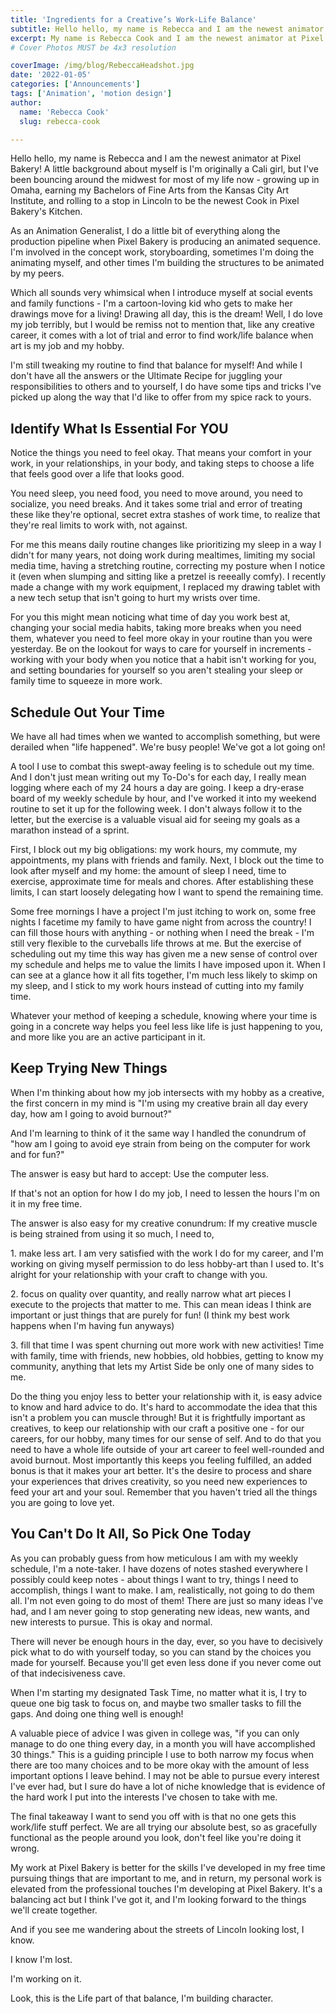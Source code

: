 ```yaml
---
title: 'Ingredients for a Creative’s Work-Life Balance'
subtitle: Hello hello, my name is Rebecca and I am the newest animator at Pixel Bakery!
excerpt: My name is Rebecca Cook and I am the newest animator at Pixel Bakery!
# Cover Photos MUST be 4x3 resolution

coverImage: /img/blog/RebeccaHeadshot.jpg
date: '2022-01-05'
categories: ['Announcements']
tags: ['Animation', 'motion design']
author:
  name: 'Rebecca Cook'
  slug: rebecca-cook

---
```


Hello hello, my name is Rebecca and I am the newest animator at Pixel Bakery! A little background about myself is I'm originally a Cali girl, but I've been bouncing around the midwest for most of my life now - growing up in Omaha, earning my Bachelors of Fine Arts from the Kansas City Art Institute, and rolling to a stop in Lincoln to be the newest Cook in Pixel Bakery's Kitchen.

As an Animation Generalist, I do a little bit of everything along the production pipeline when Pixel
Bakery is producing an animated sequence. I'm involved in the concept work, storyboarding, sometimes
I'm doing the animating myself, and other times I'm building the structures to be animated by my peers.

Which all sounds very whimsical when I introduce myself at social events and family functions - I'm a cartoon-loving kid who gets to make her drawings move for a living! Drawing all day, this is the dream! Well, I do love my job terribly, but I would be remiss not to mention that, like any creative career, it comes with a lot of trial and error to find work/life balance when art is my job and my hobby.

I'm still tweaking my routine to find that balance for myself! And while I don't have all the answers or the Ultimate Recipe for juggling your responsibilities to others and to yourself, I do have some tips and tricks I've picked up along the way that I'd like to offer from my spice rack to yours.

## Identify What Is Essential For YOU

Notice the things you need to feel okay. That means your comfort in your work, in your relationships, in your body, and taking steps to choose a life that feels good over a life that looks good.

You need sleep, you need food, you need to move around, you need to socialize, you need breaks. And it takes some trial and error of treating these like they're optional, secret extra stashes of work time, to realize that they're real limits to work with, not against.

For me this means daily routine changes like prioritizing my sleep in a way I didn't for many years, not doing work during mealtimes, limiting my social media time, having a stretching routine, correcting my posture when I notice it (even when slumping and sitting like a pretzel is reeeally comfy). I recently made a change with my work equipment, I replaced my drawing tablet with a new tech setup that isn't going to hurt my wrists over time.

For you this might mean noticing what time of day you work best at, changing your social media habits, taking more breaks when you need them, whatever you need to feel more okay in your routine than you were yesterday. Be on the lookout for ways to care for yourself in increments - working with your body when you notice that a habit isn't working for you, and setting boundaries for yourself so you aren't stealing your sleep or family time to squeeze in more work.

## Schedule Out Your Time

We have all had times when we wanted to accomplish something, but were derailed when "life happened". We're busy people! We've got a lot going on!

A tool I use to combat this swept-away feeling is to schedule out my time. And I don't just mean writing out my To-Do's for each day, I really mean logging where each of my 24 hours a day are going. I keep a dry-erase board of my weekly schedule by hour, and I've worked it into my weekend routine to set it up for the following week. I don't always follow it to the letter, but the exercise is a valuable visual aid for seeing my goals as a marathon instead of a sprint.

First, I block out my big obligations: my work hours, my commute, my appointments, my plans with friends and family. Next, I block out the time to look after myself and my home: the amount of sleep I need, time to exercise, approximate time for meals and chores. After establishing these limits, I can start loosely delegating how I want to spend the remaining time.

Some free mornings I have a project I'm just itching to work on, some free nights I facetime my family to have game night from across the country! I can fill those hours with anything - or nothing when I need the break - I'm still very flexible to the curveballs life throws at me. But the exercise of scheduling out my time this way has given me a new sense of control over my schedule and helps me to value the limits I have imposed upon it. When I can see at a glance how it all fits together, I'm much less likely to skimp on my sleep, and I stick to my work hours instead of cutting into my family time.

Whatever your method of keeping a schedule, knowing where your time is going in a concrete way helps you feel less like life is just happening to you, and more like you are an active participant in it.

## Keep Trying New Things

When I'm thinking about how my job intersects with my hobby as a creative, the first concern in my mind is "I'm using my creative brain all day every day, how am I going to avoid burnout?"

And I'm learning to think of it the same way I handled the conundrum of "how am I going to avoid eye strain from being on the computer for work and for fun?"

The answer is easy but hard to accept: Use the computer less.

If that's not an option for how I do my job, I need to lessen the hours I'm on it in my free time.

The answer is also easy for my creative conundrum: If my creative muscle is being strained from using it so much, I need to,

1\. make less art. I am very satisfied with the work I do for my career, and I'm working on giving myself permission to do less hobby-art than I used to. It's alright for your relationship with your craft to change with you.

2\. focus on quality over quantity, and really narrow what art pieces I execute to the projects that matter to me. This can mean ideas I think are important or just things that are purely for fun! (I think my best work happens when I'm having fun anyways)

3\. fill that time I was spent churning out more work with new activities! Time with family, time with friends, new hobbies, old hobbies, getting to know my community, anything that lets my Artist Side be only one of many sides to me.

Do the thing you enjoy less to better your relationship with it, is easy advice to know and hard advice to do. It's hard to accommodate the idea that this isn't a problem you can muscle through! But it is frightfully important as creatives, to keep our relationship with our craft a positive one - for our careers, for our hobby, many times for our sense of self. And to do that you need to have a whole life outside of your art career to feel well-rounded and avoid burnout. Most importantly this keeps you feeling fulfilled, an added bonus is that it makes your art better. It's the desire to process and share your experiences that drives creativity, so you need new experiences to feed your art and your soul. Remember that you haven't tried all the things you are going to love yet.

## You Can't Do It All, So Pick One Today

As you can probably guess from how meticulous I am with my weekly schedule, I'm a note-taker. I have dozens of notes stashed everywhere I possibly could keep notes - about things I want to try, things I need to accomplish, things I want to make. I am, realistically, not going to do them all. I'm not even going to do most of them! There are just so many ideas I've had, and I am never going to stop generating new ideas, new wants, and new interests to pursue. This is okay and normal.

There will never be enough hours in the day, ever, so you have to decisively pick what to do with yourself today, so you can stand by the choices you made for yourself. Because you'll get even less done if you never come out of that indecisiveness cave.

When I'm starting my designated Task Time, no matter what it is, I try to queue one big task to focus on, and maybe two smaller tasks to fill the gaps. And doing one thing well is enough!

A valuable piece of advice I was given in college was, "if you can only manage to do one thing every day, in a month you will have accomplished 30 things." This is a guiding principle I use to both narrow my focus when there are too many choices and to be more okay with the amount of less important options I leave behind. I may not be able to pursue every interest I've ever had, but I sure do have a lot of niche knowledge that is evidence of the hard work I put into the interests I've chosen to take with me.

The final takeaway I want to send you off with is that no one gets this work/life stuff perfect. We are all trying our absolute best, so as gracefully functional as the people around you look, don't feel like you're doing it wrong.

My work at Pixel Bakery is better for the skills I've developed in my free time pursuing things that are important to me, and in return, my personal work is elevated from the professional touches I'm developing at Pixel Bakery. It's a balancing act but I think I've got it, and I'm looking forward to the things we'll create together.

And if you see me wandering about the streets of Lincoln looking lost, I know.

I know I'm lost.

I'm working on it.

Look, this is the Life part of that balance, I'm building character.
